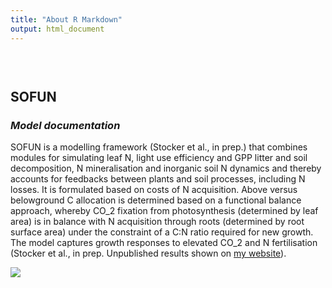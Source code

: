 ```yaml
---
title: "About R Markdown"
output: html_document
---
```


<style type="text/css">
.title {
  display: none;
}

#getting-started img {
  margin-right: 10px;
}

</style>

<div class="row" style="padding-top: 30px;">
<div class="col-sm-6">

# **SOFUN**

### *Model documentation* {style="padding-top: 0px;"}

SOFUN is a modelling framework (Stocker et al., in prep.) that combines modules for simulating leaf N, light use efficiency and GPP litter and soil decomposition, N mineralisation and inorganic soil N dynamics and thereby accounts for feedbacks between plants and soil processes, including N losses. It is formulated based on costs of N acquisition. Above versus belowground C allocation is determined based on a functional balance approach, whereby CO_2 fixation from photosynthesis (determined by leaf area) is in balance with N acquisition through roots (determined by root surface area) under the constraint of a C:N ratio required for new growth. The model captures growth responses to elevated CO_2 and N fertilisation (Stocker et al., in prep. Unpublished results shown on [my website](http://bstocker.net/next-generation-global-vegetation-model/)).
 

</div>
<div class="col-sm-6">

![](fig/sofun.png)
